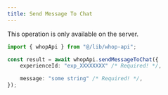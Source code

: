 ```yaml
---
title: Send Message To Chat
---
```

<Note>This operation is only available on the server.</Note>
```typescript
import { whopApi } from "@/lib/whop-api";

const result = await whopApi.sendMessageToChat({
	experienceId: "exp_XXXXXXXX" /* Required! */,

	message: "some string" /* Required! */,
});

```
